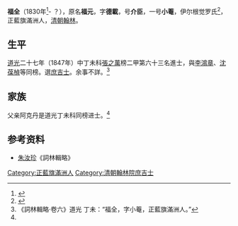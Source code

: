'''福全'''（1830年<ref>{{Cite book|title=《清代人物生卒年表》#23931|author=|publisher=|year=|isbn=|location=|pages=}}</ref>- ？），原名'''福元'''，字'''德載'''，号'''介臣'''，一号'''小菴'''，伊尔根觉罗氏<ref name="#1">{{Cite book|title=直省同年全錄: (道光23年[1843]癸卯科)|author=|publisher=|year=|isbn=|location=|pages=}}</ref>，正藍旗滿洲人，[[清朝|清朝]][[翰林|翰林]]。

== 生平 ==
[[道光|道光]]二十七年（1847年）中丁未科[[張之萬|張之萬]]榜二甲第六十三名進士，與[[李鴻章|李鴻章]]、[[沈葆楨|沈葆楨]]等同榜。選[[庶吉士|庶吉士]]。余事不詳。<ref>《詞林輯略·卷六》道光 丁未：“福全，字小菴，正藍旗滿洲人。”</ref>

== 家族 ==
父亲阿克丹是道光丁未科同榜进士。<ref name="#1"/>

== 参考资料 ==
{{reflist}}
*[[朱汝珍|朱汝珍]]《詞林輯略》

{{道光二十七年丁未科殿試金榜}}

{{Authority control}}

{{DEFAULTSORT:Fu福}}
[[Category:正藍旗滿洲人|Category:正藍旗滿洲人]]
[[Category:清朝翰林院庶吉士|Category:清朝翰林院庶吉士]]


{{清朝人物小作品}}